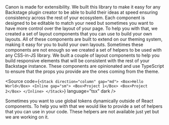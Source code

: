 
<Unstyled>

<Title type="h1">Layout</Title>
<Text>
  Canon is made for extensibility. We built this library to make it easy for any
  Backstage plugin creator to be able to build their ideas at speed ensuring
  consistency across the rest of your ecosystem. Each component is designed to
  be editable to match your need but sometimes you want to have more control
  over the layout of your page. To help you with that, we created a set of
  layout components that you can use to build your own layouts. All of these
  components are built to extend on our theming system, making it easy for you
  to build your own layouts. Sometimes these components are not enough so we
  created a set of helpers to be used with any CSS-in-JS library.
</Text>

<Title type="h2">Layout Components</Title>

<Text>
  We built a couple of layout components to help you build responsive elements
  that will be consistent with the rest of your Backstage instance. These
  components are opinionated and use TypeScript to ensure that the props you
  provide are the ones coming from the theme.
</Text>

<Source
  code={`<Stack direction="column" gap="md">
  <Box>Hello World</Box>
  <Inline gap="sm">
    <Box>Project 1</Box>
    <Box>Project 2</Box>
  </Inline>
</Stack>`}
  language="tsx"
  dark
/>

<LayoutComponents />

<Title type="h2">Layout Helpers</Title>

<Text>
  Sometimes you want to use global tokens dynamically outside of React
  components. To help you with that we would like to provide a set of helpers
  that you can use in your code. These helpers are not available just yet but we
  are working on it.
</Text>

</Unstyled>
